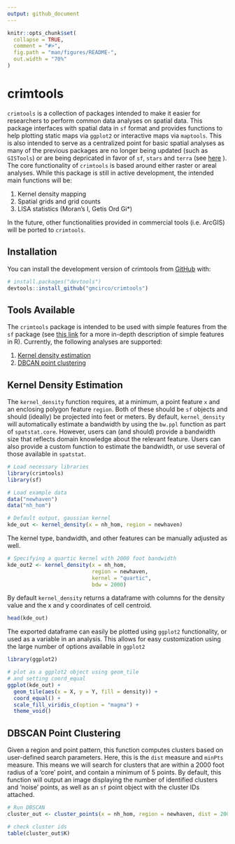 ```yaml
---
output: github_document
---
```


<!-- README.md is generated from README.Rmd. Please edit that file -->

```r
knitr::opts_chunk$set(
  collapse = TRUE,
  comment = "#>",
  fig.path = "man/figures/README-",
  out.width = "70%"
)
```

# crimtools

<!-- badges: start -->
<!-- badges: end -->

`crimtools` is a collection of packages intended to make it easier for researchers
to perform common data analyses on spatial data. This package interfaces with
spatial data in `sf` format and provides functions to help plotting 
static maps via `ggplot2` or interactive maps via `maptools`. This is also 
intended to serve as a centralized point for basic spatial analyses as many of
the previous packages are no longer being updated (such as `GISTools`) or are
being depricated in favor of `sf`, `stars` and `terra` (see [here](https://r-spatial.org//r/2022/04/12/evolution.html) ). The core
functionality of `crimtools` is based around either raster or areal analyses. 
While this package is still in active development, the intended main functions
will be:

1. Kernel density mapping
2. Spatial grids and grid counts
3. LISA statistics (Moran's I, Getis Ord Gi*)
  
In the future, other functionalities provided in commercial tools (i.e. ArcGIS)
will be ported to `crimtools`.

## Installation

You can install the development version of crimtools from [GitHub](https://github.com/) with:

``` r
# install.packages("devtools")
devtools::install_github("gmcirco/crimtools")
```
## Tools Available

The `crimtools` package is intended to be used with simple features from the `sf`
package (see [this link](https://r-spatial.github.io/sf/articles/sf1.html) for a 
more in-depth description of simple features in R). Currently, the following 
analyses are supported:

1. [Kernel density estimation](#kde)
2. [DBCAN point clustering](#dbs)

## Kernel Density Estimation{#kde}

The `kernel_density` function requires, at a minimum, a point feature `x` and
an enclosing polygon feature `region`. Both of these should be `sf` objects 
and should (ideally) be projected into feet or meters. By default, `kernel_density`
will automatically estimate a bandwidth by using the `bw.ppl` function as part
of `spatstat.core`. However, users can (and should) provide a bandwidth size that
reflects domain knowledge about the relevant feature. Users can also provide 
a custom function to estimate the bandwidth, or use several of those available in
`spatstat`.

```r
# Load necessary libraries
library(crimtools)
library(sf)

# Load example data
data("newhaven")
data("nh_hom")

# Default output, gaussian kernel
kde_out <- kernel_density(x = nh_hom, region = newhaven)
```

The kernel type, bandwidth, and other features can be manually adjusted as well.

```r
# Specifying a quartic kernel with 2000 foot bandwidth
kde_out2 <- kernel_density(x = nh_hom, 
                           region = newhaven, 
                           kernel = "quartic", 
                           bdw = 2000)
```

By default `kernel_density` returns a dataframe with columns for the density value and
the x and y coordinates of cell centroid. 

```r
head(kde_out)
```

The exported dataframe can easily be plotted using `ggplot2` functionality, or 
used as a variable in an analysis. This allows for easy customization using the
large number of options available in `ggplot2`

```r
library(ggplot2)

# plot as a ggplot2 object using geom_tile
# and setting coord_equal
ggplot(kde_out) +
  geom_tile(aes(x = X, y = Y, fill = density)) +
  coord_equal() +
  scale_fill_viridis_c(option = "magma") +
  theme_void()

```

## DBSCAN Point Clustering {#kde}

Given a region and point pattern, this function computes clusters based on 
user-defined search parameters. Here, this is the `dist` measure and `minPts` 
measure. This means we will search for clusters that are within a 2000 foot radius
of a 'core' point, and contain a minimum of 5 points. By default, this function
will output an image displaying the number of identified clusters and 'noise' 
points, as well as an `sf` point object with the cluster IDs attached.

```r
# Run DBSCAN
cluster_out <- cluster_points(x = nh_hom, region = newhaven, dist = 2000, minPts = 5)

# check cluster ids
table(cluster_out$K)
```
